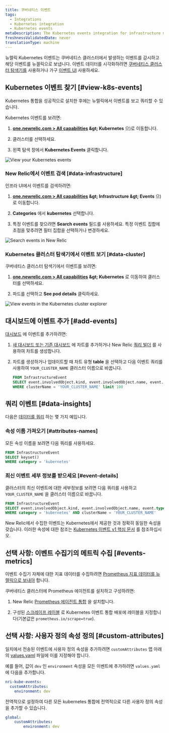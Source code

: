 ```yaml
---
title: 쿠버네티스 이벤트
tags:
  - Integrations
  - Kubernetes integration
  - Kubernetes events
metaDescription: The Kubernetes events integration for infrastructure monitoring watches for events happening in Kubernetes clusters and sends them to New Relic.
freshnessValidatedDate: never
translationType: machine
---
```


뉴렐릭 Kubernetes 이벤트는 쿠버네티스 클러스터에서 발생하는 이벤트를 감시하고 해당 이벤트를 뉴겔릭으로 보냅니다. 이벤트 데이터를 시각화하려면 [쿠버네티스 클러스터 탐색기를](/docs/integrations/kubernetes-integration/cluster-explorer/kubernetes-cluster-explorer) 사용하거나 가구 [이벤트 UI](/docs/infrastructure/new-relic-infrastructure/infrastructure-ui-pages/infrastructure-events-page-live-feed-every-config-change) 사용하세요.

## Kubernetes 이벤트 찾기 [#view-k8s-events]

Kubernetes 통합을 성공적으로 설치한 후에는 뉴렐릭에서 이벤트를 보고 쿼리할 수 있습니다.

Kubernetes 이벤트를 보려면:

1. <DNT>**[one.newrelic.com &gt; All capabilities](https://one.newrelic.com/all-capabilities) &amp;gt; Kubernetes**</DNT> 으)로 이동합니다.

2. 클러스터를 선택하세요.

3. 왼쪽 탐색 창에서 <DNT>**Kubernetes Events**</DNT> 클릭합니다.

<img title="View your Kubernetes events" alt="View your Kubernetes events" src="/images/kubernetes_screenshot-crop_view-events.webp" />

### New Relic에서 이벤트 검색 [#data-infrastructure]

인프라 UI에서 이벤트를 검색하려면:

1. <DNT>**[one.newrelic.com &gt; All capabilities](https://one.newrelic.com/all-capabilities) &amp;gt; Infrastructure &amp;gt; Events**</DNT> 으)로 이동합니다.

2. <DNT>**Categories**</DNT> 에서 <DNT>**kubernetes**</DNT> 선택합니다.

3. 특정 이벤트를 찾으려면 <DNT>**Search events**</DNT> 필드를 사용하세요. 특정 이벤트 집합에 초점을 맞추려면 필터 집합을 선택하거나 변경하세요.

<img title="Search events in New Relic" alt="Search events in New Relic" src="/images/kubernetes_screenshot-crop_view-events-categories.webp" />

### Kubernetes 클러스터 탐색기에서 이벤트 보기 [#data-cluster]

쿠버네티스 클러스터 탐색기에서 이벤트를 보려면:

1. <DNT>**[one.newrelic.com &gt; All capabilities](https://one.newrelic.com/all-capabilities) &amp;gt; Kubernetes**</DNT> 로 이동하여 클러스터를 선택하세요.

2. 파드를 선택하고 <DNT>**See pod details**</DNT> 클릭하세요.

<img title="View events in the Kubernetes cluster explorer" alt="View events in the Kubernetes cluster explorer" src="/images/kubernetes_screenshot-crop_see-pod-details-link.webp" />

## 대시보드에 이벤트 추가 [#add-events]

[대시보드](/docs/dashboards/new-relic-one-dashboards/get-started/introduction-new-relic-one-dashboards) 에 이벤트를 추가하려면:

1. [새 대시보드 또는 기존 대시보드](/docs/query-your-data/explore-query-data/dashboards/introduction-dashboards/) 에 차트를 추가하거나 New Relic [쿼리 빌더](/docs/chart-builder/use-chart-builder/get-started/introduction-chart-builder) 를 사용하여 차트를 생성합니다.

2. 차트를 생성하거나 업데이트할 때 차트 유형 <DNT>**table**</DNT> 을 선택하고 다음 이벤트 쿼리를 사용하여 `YOUR_CLUSTER_NAME` 클러스터 이름으로 바꿉니다.

   ```sql
   FROM InfrastructureEvent
   SELECT event.involvedObject.kind, event.involvedObject.name, event.reason,event.message 
   WHERE clusterName = 'YOUR_CLUSTER_NAME' limit 100
   ```

## 쿼리 이벤트 [#data-insights]

다음은 [데이터를 쿼리](/docs/using-new-relic/data/understand-data/query-new-relic-data) 하는 몇 가지 예입니다.

### 속성 이름 가져오기 [#attributes-names]

모든 속성 이름을 보려면 다음 쿼리를 사용하세요.

```sql
FROM InfrastructureEvent
SELECT keyset()
WHERE category = 'kubernetes'
```

### 최신 이벤트 세부 정보를 받으세요 [#event-details]

클러스터의 최신 이벤트에 대한 세부정보를 보려면 다음 쿼리를 사용하고 `YOUR_CLUSTER_NAME` 을 클러스터 이름으로 바꿉니다.

```sql
FROM InfrastructureEvent
SELECT event.involvedObject.kind, event.involvedObject.name, event.type, event.message, event.reason
WHERE category = 'kubernetes' AND clusterName = 'YOUR_CLUSTER_NAME'
```

New Relic에서 수집한 이벤트는 Kubernetes에서 제공한 것과 정확히 동일한 속성을 갖습니다. 이러한 속성에 대한 참조는 [Kubernetes 이벤트 v1 핵심 문서](https://kubernetes.io/docs/reference/generated/kubernetes-api/v1.19/#event-v1-core) 를 참조하십시오.

## 선택 사항: 이벤트 수집기의 메트릭 수집 [#events-metrics]

이벤트 수집기 자체에 대한 지표 데이터를 수집하려면 [Prometheus 지표 데이터를 뉴렐릭으로 보내야](/docs/infrastructure/prometheus-integrations/get-started/send-prometheus-metric-data-new-relic/) 합니다.

쿠버네티스 클러스터에 Prometheus 에이전트를 설치하고 구성하려면:

1. New Relic [Prometheus 에이전트 통합](/docs/infrastructure/prometheus-integrations/install-configure-prometheus-agent/install-prometheus-agent/) 을 설치합니다.

2. 구성된 [스크레이프 레이블](/docs/infrastructure/prometheus-integrations/install-configure-prometheus-agent/setup-prometheus-agent) 로 Kubernetes 이벤트 통합 배포에 레이블을 지정합니다(기본값은 `prometheus.io/scrape=true`).

## 선택 사항: 사용자 정의 속성 정의 [#custom-attributes]

일치에서 전송된 이벤트에 사용자 정의 속성을 추가하려면 `customAttributes` 맵 아래의 [values.yaml](https://github.com/newrelic/nri-kube-events/blob/main/charts/nri-kube-events/values.yaml) 파일에 이를 지정해야 합니다.

예를 들어, 값이 `dev` 인 `environment` 속성을 모든 이벤트에 추가하려면 `values.yaml` 에 다음을 추가합니다.

```yml
nri-kube-events:
  customAttributes:
    environment: dev
```

전역적으로 설정하여 다른 모든 kubernetes 통합에 전역적으로 다른 사용자 정의 속성을 추가할 수 있습니다.

```yml
global:
    customAttributes:
        environment: dev
```